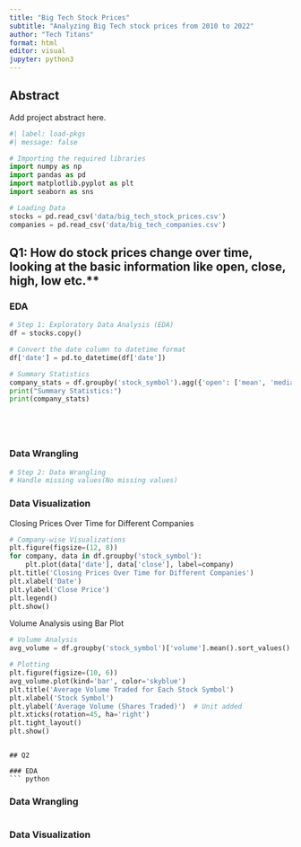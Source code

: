 ```yaml
---
title: "Big Tech Stock Prices"
subtitle: "Analyzing Big Tech stock prices from 2010 to 2022"
author: "Tech Titans"
format: html
editor: visual
jupyter: python3
---
```


## Abstract

Add project abstract here.



```python
#| label: load-pkgs
#| message: false

# Importing the required libraries
import numpy as np
import pandas as pd
import matplotlib.pyplot as plt
import seaborn as sns

# Loading Data
stocks = pd.read_csv('data/big_tech_stock_prices.csv')
companies = pd.read_csv('data/big_tech_companies.csv')


```




## Q1: How do stock prices change over time, looking at the basic information like open, close, high, low etc.**


### EDA
``` python
# Step 1: Exploratory Data Analysis (EDA)
df = stocks.copy()

# Convert the date column to datetime format
df['date'] = pd.to_datetime(df['date'])

# Summary Statistics
company_stats = df.groupby('stock_symbol').agg({'open': ['mean', 'median', 'min', 'max', 'std'], 'volume': ['mean', 'median', 'min', 'max', 'std']})
print("Summary Statistics:")
print(company_stats)






```

### Data Wrangling
``` python
# Step 2: Data Wrangling
# Handle missing values(No missing values)


```

### Data Visualization 


Closing Prices Over Time for Different Companies
``` python
# Company-wise Visualizations
plt.figure(figsize=(12, 8))
for company, data in df.groupby('stock_symbol'):
    plt.plot(data['date'], data['close'], label=company)
plt.title('Closing Prices Over Time for Different Companies')
plt.xlabel('Date')
plt.ylabel('Close Price')
plt.legend()
plt.show()
```



Volume Analysis using Bar Plot
``` python
# Volume Analysis
avg_volume = df.groupby('stock_symbol')['volume'].mean().sort_values()

# Plotting
plt.figure(figsize=(10, 6))
avg_volume.plot(kind='bar', color='skyblue')
plt.title('Average Volume Traded for Each Stock Symbol')
plt.xlabel('Stock Symbol')
plt.ylabel('Average Volume (Shares Traded)')  # Unit added
plt.xticks(rotation=45, ha='right')
plt.tight_layout()
plt.show()

```




```

## Q2

### EDA
``` python


```

### Data Wrangling
``` python


```
### Data Visualization 

``` python


```